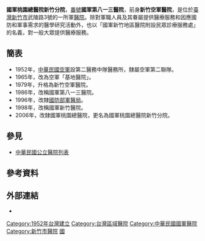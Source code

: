 {{coord|24.81617|N|120.96211|E|type:landmark|display=title}}

{{Infobox hospital
| name        =國軍桃園總醫院新竹分院
| name_en     =Hsinchu Armed Force Hospital
| admin       =行政院國防部軍醫局
| logo        = 
| image       = 
| country     ={{ROC-TWN}}
| address     =新竹市北區武陵路3號
| coordinates =<!-- 在此填寫醫院位置的坐標。 -->
| discriminate_code=0512040014
| funding     =公立
| type        =綜合醫院
| Division_of_medical_liability=地區醫院
| affiliation =行政院國防部軍醫局
| beds        =318床
| num_employees=本院：244人<br/>居家護理所：2人<br/>護理之家：6人
| emergency   =一般級
| helipad     =<!-- 在此填寫醫院的直昇機坪代碼（可使用機場代碼）。只在有確實參考支持的情況下使用。 -->
| founded     =1952年1月
| closed      =<!-- 此項目為選擇性。在此填入醫院停辦的日期。 -->
| dean        =
| website     ={{URL|813.mnd.gov.tw}}
}}
'''國軍桃園總醫院新竹分院'''，[[番號|番號]]'''國軍第八一三醫院'''，前身'''新竹空軍醫院'''，是位於[[臺灣|臺灣]][[新竹市|新竹市]]武陵路3號的一所軍[[醫院|醫院]]。除對軍職人員及其眷屬提供醫療服務和因應國防和軍事需求的醫學研究活動外，也以「國軍新竹地區醫院附設民眾診療服務處」的名義，對一般大眾提供醫療服務。

==簡表==
*1952年，[[中華民國空軍|中華民國空軍]]設第二醫務中隊醫務所，隸屬空軍第二聯隊。
*1965年，改為空軍「基地醫院」。
*1979年，升格為新竹空軍醫院。
*1986年，改稱國軍第八一三醫院。
*1996年，改隸[[中華民國國防部|國防部]][[軍醫局|軍醫局]]。
*1998年，改稱國軍新竹醫院。
*2006年，改隸國軍桃園總醫院，更名為國軍桃園總醫院新竹分院。

== 參見 ==
* [[中華民國公立醫院列表|中華民國公立醫院列表]]

==參考資料==
{{Reflist}}

==外部連結==
*{{Official website|813.mnd.gov.tw}}

{{國防部軍醫局所屬醫院}}

[[Category:1952年台灣建立|Category:1952年台灣建立]]
[[Category:台灣區域醫院|Category:台灣區域醫院]]
[[Category:中華民國國軍醫院|Category:中華民國國軍醫院]]
[[Category:新竹市醫院|Category:新竹市醫院]]
[[Category:北區_(新竹市)|國]]